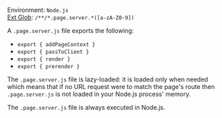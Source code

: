 Environment: `Node.js`<br/>
[Ext Glob](https://github.com/micromatch/micromatch#extglobs): `/**/*.page.server.*([a-zA-Z0-9])`

A `.page.server.js` file exports the following:
- `export { addPageContext }`
- `export { passToClient }`
- `export { render }`
- `export { prerender }`

The `.page.server.js` file is lazy-loaded: it is loaded only when needed which means that if no URL request were to match the page's route then `.page.server.js` is not loaded in your Node.js process' memory.

The `.page.server.js` file is always executed in Node.js.
